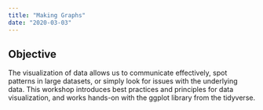 ```yaml
---
title: "Making Graphs"
date: "2020-03-03"
---
```


## Objective

The visualization of data allows us to communicate effectively, spot patterns in large datasets, or simply look for issues with the underlying data. This workshop introduces best practices and principles for data visualization, and works hands-on with the ggplot library from the tidyverse. 
